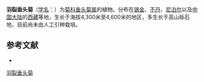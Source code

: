 {{Speciesbox
| name = 羽裂垂头菊
| status = 
| status_system = 
| image =
| genus = Cremanthodium
| species = pinnatifidum
| authority = Benth.
}}

'''羽裂垂头菊'''（[[学名|学名]]：{{lang|la|''Cremanthodium pinnatifidum''}}）为[[菊科|菊科]][[垂头菊属|垂头菊属]]的植物。分布在[[锡金|锡金]]、[[不丹|不丹]]、[[尼泊尔|尼泊尔]]以及[[中国大陆|中国大陆]]的[[西藏|西藏]]等地，生长于海拔4,300米至4,600米的地区，多生长于高山砾石地，目前尚未由人工引种栽培。

== 参考文献 ==
<div class="references-small">
* {{cite web| url =http://www.bioinfo.cn/db05/KmzwSpecies.php?action=view&id=4670| title =羽裂垂头菊| work =《中国高等植物数据库全库》| publisher =中国科学院微生物研究所| author =昆明植物研究所| accessdate =2009-02-25| deadurl =yes| archiveurl =https://web.archive.org/web/20160305022957/http://www.bioinfo.cn/db05/KmzwSpecies.php?action=view&id=4670| archivedate =2016-03-05}}
</div>
{{Taxonbar|from=Q15231389}}

[[Category:垂头菊属|羽裂垂头菊]]


{{植物小作品}}